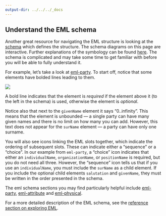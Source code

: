```yaml
---
output-dir: ../../../_docs
---
```


## Understand the EML schema

Another great resource for navigating the EML structure is looking at the <a href = 'https://eml.ecoinformatics.org/schema/' target='_blank'>schema</a> which defines the structure. The schema diagrams on this page are interactive. Further explanations of the symbology can be found <a href = 'https://www.oxygenxml.com/doc/versions/22.0/ug-editor/topics/relax-ng-schema-diagram-symbols.html?hl=symbols' target='_blank'>here</a>. The schema is complicated and may take some time to get familiar with before you will be able to fully understand it.

For example, let's take a look at <a href = 'https://eml.ecoinformatics.org/images/eml-party.png' target='_blank'>eml-party</a>. To start off, notice that some elements have bolded lines leading to them.

![](https://nceas.github.io/datateam-training/images/eml-party.png)  

A bold line indicates that the element is _required_ if the element above it (to the left in the schema) is used, otherwise the element is _optional_.

Notice also that next to the `givenName` element it says "0..infinity". This means that the element is unbounded &mdash; a single party can have many given names and there is no limit on how many you can add. However, this text does not appear for the `surName` element &mdash; a party can have only one surname.

You will also see icons linking the EML slots together, which indicate the ordering of subsequent slots. These can indicate either a "sequence" or a "choice". In our example from `eml-party`, a "choice" icon indicates that either an `individualName`, `organizationName`, or `positionName` is required, but you do not need all three. However, the "sequence" icon tells us that if you use an `individualName`, you must include the `surName` as a child element. If you include the optional child elements `salutation` and `givenName`, they must be written in the order presented in the schema.

The eml schema sections you may find particularly helpful include <a href = 'https://eml.ecoinformatics.org/images/eml-party.png' target='_blank'>eml-party</a>, <a href = 'https://eml.ecoinformatics.org/images/eml-attribute.png' target='_blank'>eml-attribute</a> and <a href = 'https://eml.ecoinformatics.org/images/eml-physical.png' target='_blank'>eml-physical</a>.

For a more detailed description of the EML schema, see the <a href = 'https://nceas.github.io/datateam-training/reference/explore-eml.html' target='_blank'>reference section on exploring EML</a>.
